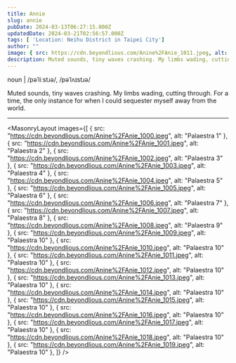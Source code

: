 ---
title: Annie
slug: annie
pubDate: 2024-03-13T06:27:15.000Z
updatedDate: 2024-03-21T02:56:57.000Z
tags: [ 'Location: Neihu District in Taipei City']
author: ""
image: { src: https://cdn.beyondlious.com/Anine%2FAnie_1011.jpeg, alt: Palaestra 1, positionx: 50%, positiony: 40% }
description: Muted sounds, tiny waves crashing. My limbs wading, cutting through. For a time, the only instance for when I could sequester myself away from the world.
---

noun | /pəˈliːstɹə/, /pəˈlʌɪstɹə/

Muted sounds, tiny waves crashing. My limbs wading, cutting through. For a time, the only instance for when I could sequester myself away from the world.

---

<MasonryLayout images={[
    { src: "https://cdn.beyondlious.com/Anine%2FAnie_1000.jpeg", alt: "Palaestra 1" },
    { src: "https://cdn.beyondlious.com/Anine%2FAnie_1001.jpeg", alt: "Palaestra 2" },
    { src: "https://cdn.beyondlious.com/Anine%2FAnie_1002.jpeg", alt: "Palaestra 3" },
    { src: "https://cdn.beyondlious.com/Anine%2FAnie_1003.jpeg", alt: "Palaestra 4" },
    { src: "https://cdn.beyondlious.com/Anine%2FAnie_1004.jpeg", alt: "Palaestra 5" },
    { src: "https://cdn.beyondlious.com/Anine%2FAnie_1005.jpeg", alt: "Palaestra 6" },
    { src: "https://cdn.beyondlious.com/Anine%2FAnie_1006.jpeg", alt: "Palaestra 7" },
    { src: "https://cdn.beyondlious.com/Anine%2FAnie_1007.jpeg", alt: "Palaestra 8" },
    { src: "https://cdn.beyondlious.com/Anine%2FAnie_1008.jpeg", alt: "Palaestra 9" },
    { src: "https://cdn.beyondlious.com/Anine%2FAnie_1009.jpeg", alt: "Palaestra 10" },
    { src: "https://cdn.beyondlious.com/Anine%2FAnie_1010.jpeg", alt: "Palaestra 10" },
    { src: "https://cdn.beyondlious.com/Anine%2FAnie_1011.jpeg", alt: "Palaestra 10" },
    { src: "https://cdn.beyondlious.com/Anine%2FAnie_1012.jpeg", alt: "Palaestra 10" },
    { src: "https://cdn.beyondlious.com/Anine%2FAnie_1013.jpeg", alt: "Palaestra 10" },
    { src: "https://cdn.beyondlious.com/Anine%2FAnie_1014.jpeg", alt: "Palaestra 10" },
    { src: "https://cdn.beyondlious.com/Anine%2FAnie_1015.jpeg", alt: "Palaestra 10" },
    { src: "https://cdn.beyondlious.com/Anine%2FAnie_1016.jpeg", alt: "Palaestra 10" },
    { src: "https://cdn.beyondlious.com/Anine%2FAnie_1017.jpeg", alt: "Palaestra 10" },
    { src: "https://cdn.beyondlious.com/Anine%2FAnie_1018.jpeg", alt: "Palaestra 10" },
    { src: "https://cdn.beyondlious.com/Anine%2FAnie_1019.jpeg", alt: "Palaestra 10" },
]} />